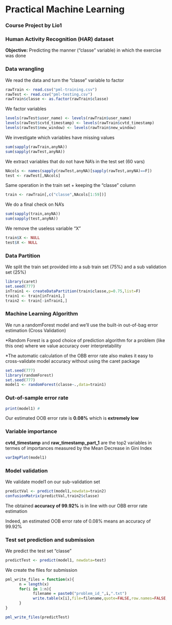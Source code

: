 # Practical Machine Learning
### Course Project by Lio1      
### Human Activity Recognition (HAR) dataset

**Objective:** Predicting the manner ("classe" variable) in which the exercise was done

### Data wrangling

We read the data and turn the "classe" variable to factor
```r
rawTrain <- read.csv("pml-training.csv")
rawTest <- read.csv("pml-testing.csv")
rawTrain$classe <- as.factor(rawTrain$classe)
```

We factor variables
```r
levels(rawTest$user_name) <- levels(rawTrain$user_name)
levels(rawTest$cvtd_timestamp) <- levels(rawTrain$cvtd_timestamp)
levels(rawTest$new_window) <- levels(rawTrain$new_window)
```

We investigate which variables have missing values
```r
sum(sapply(rawTrain,anyNA))
sum(sapply(rawTest,anyNA))
```

We extract variables that do not have NA's in the test set (60 vars)
```r
NAcols <- names(sapply(rawTest,anyNA)[sapply(rawTest,anyNA)==F])
test <- rawTest[,NAcols]
```

Same operation in the train set + keeping the "classe" column
```r
train <- rawTrain[,c("classe",NAcols[1:59])]
```

We do a final check on NA's
```r
sum(sapply(train,anyNA))
sum(sapply(test,anyNA))
```

We remove the useless variable "X"

```r
train$X <- NULL
test$X <- NULL
```

### Data Partition

We split the train set provided into a sub train set (75%) and a sub validation set (25%)
```r
library(caret)
set.seed(777)
inTrain1 <- createDataPartition(train$classe,p=0.75,list=F)
train1 <- train[inTrain1,]
train2 <- train[-inTrain1,]
```

### Machine Learning Algorithm

We run a randomForest model and we'll use the built-in out-of-bag error estimation (Cross Validation)

*Random Forest is a good choice of prediction algorithm for a problem (like this one) where we value accuracy over interpretability

*The automatic calculation of the OBB error rate also makes it easy to cross-validate model accuracy without using the caret package


```r
set.seed(777)
library(randomForest)
set.seed(777)
model1 <- randomForest(classe~.,data=train1)
```

### Out-of-sample error rate

```r
print(model1) # 
```

Our estimated OOB error rate is **0.08%** which is **extremely low**

### Variable importance

**cvtd_timestamp** and **raw_timestamp_part_1** are the top2 variables in termes of importances measured by the Mean Decrease in Gini Index

```r
varImpPlot(model1)
```

### Model validation

We validate model1 on our sub-validation set
```r
predictVal <- predict(model1,newdata=train2)
confusionMatrix(predictVal,train2$classe)
```

The obtained **accuracy of 99.92%** is in line with our OBB error rate estimation 

Indeed, an estimated OOB error rate of 0.08% means an accuracy of 99.92% 

### Test set prediction and submission

We predict the test set "classe" 
```r
predictTest <- predict(model1, newdata=test)
```

We create the files for submission
```r
pml_write_files = function(x){
      n = length(x)
      for(i in 1:n){
            filename = paste0("problem_id_",i,".txt")
            write.table(x[i],file=filename,quote=FALSE,row.names=FALSE,col.names=FALSE)
      }
}

pml_write_files(predictTest)
```


